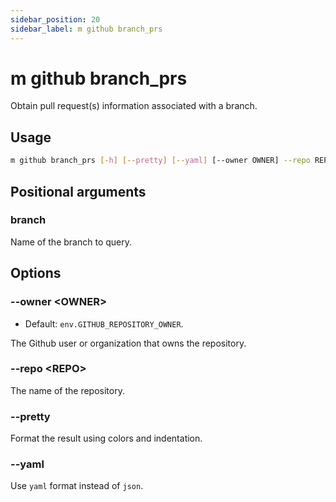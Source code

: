 ```yaml
---
sidebar_position: 20
sidebar_label: m github branch_prs
---
```



# m github branch_prs

Obtain pull request(s) information associated with a branch.

## Usage

```sh
m github branch_prs [-h] [--pretty] [--yaml] [--owner OWNER] --repo REPO branch
```

<BranchPrsSvg />

## Positional arguments

### branch

Name of the branch to query.

## Options

### --owner &lt;OWNER>

- Default: `env.GITHUB_REPOSITORY_OWNER`.

The Github user or organization that owns the repository.

### --repo &lt;REPO>

The name of the repository.

### --pretty

Format the result using colors and indentation.

### --yaml

Use `yaml` format instead of `json`.
